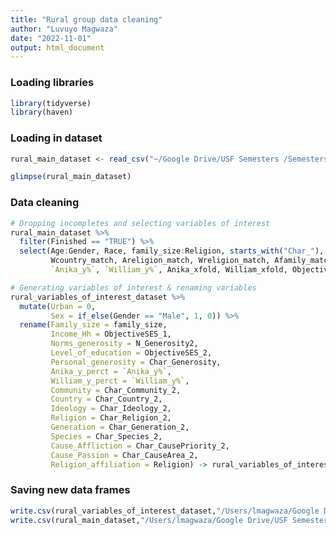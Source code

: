 ```yaml
---
title: "Rural group data cleaning"
author: "Luvuyo Magwaza"
date: "2022-11-01"
output: html_document
---
```


### Loading libraries
```r
library(tidyverse)
library(haven)
```

### Loading in dataset 
```r
rural_main_dataset <- read_csv("~/Google Drive/USF Semesters /Semesters/2022 Fall/Rural Group Summer Work /(SA) - tGiver Motives Across Cultures - Rural Group_July 27, 2022_10.19.csv")

glimpse(rural_main_dataset)

```

### Data cleaning 
```r
# Dropping incompletes and selecting variables of interest 
rural_main_dataset %>% 
  filter(Finished == "TRUE") %>% 
  select(Age:Gender, Race, family_size:Religion, starts_with("Char_"), -ends_with("_1"),Char_Generosity, N_Generosity2, Anika:William, Acountry_match,
         Wcountry_match, Areligion_match, Wreligion_match, Afamily_match, Wfamily_match, Ahobby_match, Whobby_match, Aaffliction_match, Waffliction_match,
         `Anika_y%`, `William_y%`, Anika_xfold, William_xfold, ObjectiveSES_2, -(Political_orient:Tax_importance), ObjectiveSES_1) -> rural_variables_of_interest_dataset

# Generating variables of interest & renaming variables 
rural_variables_of_interest_dataset %>% 
  mutate(Urban = 0,
         Sex = if_else(Gender == "Male", 1, 0)) %>% 
  rename(Family_size = family_size, 
         Income_Hh = ObjectiveSES_1,
         Norms_generosity = N_Generosity2, 
         Level_of_education = ObjectiveSES_2,
         Personal_generosity = Char_Generosity, 
         Anika_y_perct = `Anika_y%`, 
         William_y_perct = `William_y%`,
         Community = Char_Community_2,
         Country = Char_Country_2,
         Ideology = Char_Ideology_2,
         Religion = Char_Religion_2,
         Generation = Char_Generation_2,
         Species = Char_Species_2,
         Cause_Affliction = Char_CausePriority_2,
         Cause_Passion = Char_CauseArea_2,
         Religion_affiliation = Religion) -> rural_variables_of_interest_dataset 

```

### Saving new data frames 
```r
write.csv(rural_variables_of_interest_dataset,"/Users/lmagwaza/Google Drive/USF Semesters /Semesters/2022 Fall/Urban Group/rural_variables_of_interest_dataset.csv", row.names = FALSE)
write.csv(rural_main_dataset,"/Users/lmagwaza/Google Drive/USF Semesters /Semesters/2022 Fall/Urban Group/rural_main_dataset.csv", row.names = FALSE)
```


